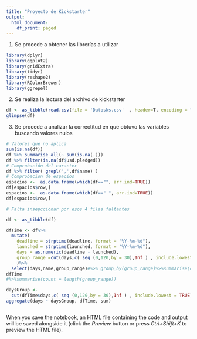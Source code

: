 ```yaml
---
title: "Proyecto de Kickstarter"
output:
  html_document:
    df_print: paged
---
```


1.  Se procede a obtener las librerías a utilizar

```r
library(dplyr)
library(ggplot2)
library(gridExtra)
library(tidyr)
library(reshape2)
library(RColorBrewer)
library(ggrepel)
```

2.  Se realiza la lectura del archivo de kickstarter

```r
df <- as_tibble(read.csv(file = 'Datosks.csv'  , header=T, encoding = "UTF-8"))
glimpse(df)
```

3.  Se procede a analizar la correctitud en que obtuvo las variables buscando valores nulos

```r
# Valores que no aplica
sum(is.na(df))
df %>% summarise_all(~ sum(is.na(.)))
df %>% filter(is.na(df$usd.pledged))
# Comprobación del caracter 
df %>% filter( grepl(',',df$name) ) 
# Comprobacion de espacios
espacios <-  as.data.frame(which(df=="", arr.ind=TRUE))
df[espacios$row,]
espacios <-  as.data.frame(which(df==" ", arr.ind=TRUE))
df[espacios$row,]

# Falta insepccionar por esos 4 filas faltantes


```

```r
df <- as_tibble(df)

dfTime <- df%>%
  mutate(
    deadline = strptime(deadline, format = "%Y-%m-%d"),
    launched = strptime(launched, format = "%Y-%m-%d"),
    days = as.numeric(deadline - launched),
    group_range =cut(days,c( seq (0,120,by = 30),Inf ) , include.lowest = TRUE)
    )%>%
  select(days,name,group_range)#%>% group_by(group_range)%>%summarise(count = length(group_range))
dfTime
#%>%summarise(count = length(group_range))
```

```r

daysGroup <- 
  cut(dfTime$days,c( seq (0,120,by = 30),Inf ) , include.lowest = TRUE)
aggregate(days ~ daysGroup, dfTime, sum)



```

When you save the notebook, an HTML file containing the code and output will be saved alongside it (click the *Preview* button or press *Ctrl+Shift+K* to preview the HTML file).
